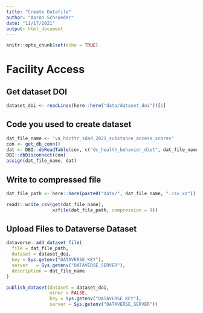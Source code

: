 ```yaml
---
title: "Create Datafile"
author: "Aaron Schroeder"
date: "11/17/2021"
output: html_document
---
```


```r
knitr::opts_chunk$set(echo = TRUE)
```

# Facility Access

## Get dataset DOI

```r
dataset_doi <- readLines(here::here("data/dataset_doi"))[1]
```

## Code you used to create dataset

```r
dat_file_name <- "va_hdcttr_sdad_2021_substance_access_scores"
con <- get_db_conn()
dat <- DBI::dbReadTable(con, c("dc_health_behavior_diet", dat_file_name))
DBI::dbDisconnect(con)
assign(dat_file_name, dat)
```

## Write to compressed file

```r
dat_file_path <- here::here(paste0("data/", dat_file_name, ".csv.xz"))

readr::write_csv(get(dat_file_name),
                 xzfile(dat_file_path, compression = 9))
```

## Upload Files to Dataverse Dataset

```r
dataverse::add_dataset_file(
  file = dat_file_path,
  dataset = dataset_doi,
  key = Sys.getenv("DATAVERSE_KEY"),
  server   = Sys.getenv("DATAVERSE_SERVER"),
  description = dat_file_name
)

publish_dataset(dataset = dataset_doi, 
                minor = FALSE,   
                key = Sys.getenv("DATAVERSE_KEY"),
                server = Sys.getenv("DATAVERSE_SERVER"))
```
